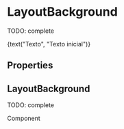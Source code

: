 



<Meta title="Atoms/LayoutBackground" component={LayoutBackground} />

# LayoutBackground

TODO: complete

<Preview>
  <Story name="default" parameters={{ decorators: [withKnobs, withA11y] }}>
    <LayoutBackground 
      image={ image }> 
      {text("Texto", "Texto inicial")}
    </LayoutBackground>
  </Story>
</Preview>

## Properties

<Props of={LayoutBackground} />

## LayoutBackground

TODO: complete

<Preview>
  <Story name="url">
    <LayoutBackground 
      image={ "https://d26lpennugtm8s.cloudfront.net/assets/insti/img/login/login-background.jpg" }> 
      Component
    </LayoutBackground>
  </Story>
</Preview>